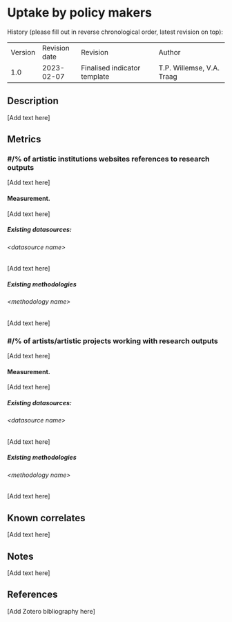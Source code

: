 # Uptake by policy makers {#uptake-by-policy-makers .unnumbered}

History (please fill out in reverse chronological order, latest revision on top):

|         |               |                              |                           |
|---------|---------------|------------------------------|---------------------------|
| Version | Revision date | Revision                     | Author                    |
| 1.0     | 2023-02-07    | Finalised indicator template | T.P. Willemse, V.A. Traag |

## Description

\[Add text here\]

## Metrics

### #/% of artistic institutions websites references to research outputs

\[Add text here\]

#### Measurement.

\[Add text here\]

##### Existing datasources:

###### &lt;datasource name&gt;

\[Add text here\]

##### Existing methodologies

###### &lt;methodology name&gt;

\[Add text here\]

### #/% of artists/artistic projects working with research outputs

\[Add text here\]

#### Measurement.

\[Add text here\]

##### Existing datasources:

###### &lt;datasource name&gt;

\[Add text here\]

##### Existing methodologies

###### &lt;methodology name&gt;

\[Add text here\]

## Known correlates

\[Add text here\]

## Notes

\[Add text here\]

## References

\[Add Zotero bibliography here\]
